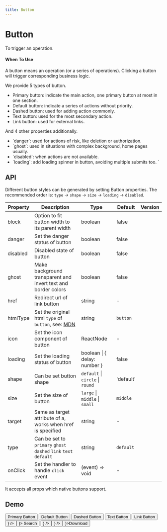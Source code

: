 ```yaml
---
title: Button
---
```


# Button

To trigger an operation.

#### When To Use

A button means an operation (or a series of operations). Clicking a button will trigger corresponding business logic.

We provide 5 types of button.

- Primary button: indicate the main action, one primary button at most in one section.
- Default button: indicate a series of actions without priority.
- Dashed button: used for adding action commonly.
- Text button: used for the most secondary action.
- Link button: used for external links.

And 4 other properties additionally.

- \`danger\`: used for actions of risk, like deletion or authorization.
- \`ghost\`: used in situations with complex background, home pages usually.
- \`disabled\`: when actions are not available.
- \`loading\`: add loading spinner in button, avoiding multiple submits too.
  `

## API

Different button styles can be generated by setting Button properties. The recommended order is: `type` -> `shape` -> `size` -> `loading` -> `disabled`.

| Property | Description                                                                                                                      | Type                             | Default   | Version |
| -------- | -------------------------------------------------------------------------------------------------------------------------------- | -------------------------------- | --------- | ------- |
| block    | Option to fit button width to its parent width                                                                                   | boolean                          | false     |         |
| danger   | Set the danger status of button                                                                                                  | boolean                          | false     |         |
| disabled | Disabled state of button                                                                                                         | boolean                          | false     |         |
| ghost    | Make background transparent and invert text and border colors                                                                    | boolean                          | false     |         |
| href     | Redirect url of link button                                                                                                      | string                           | -         |         |
| htmlType | Set the original html `type` of `button`, see: [MDN](https://developer.mozilla.org/en-US/docs/Web/HTML/Element/button#attr-type) | string                           | `button`  |         |
| icon     | Set the icon component of button                                                                                                 | ReactNode                        | -         |         |
| loading  | Set the loading status of button                                                                                                 | boolean \| { delay: number }     | false     |         |
| shape    | Can be set button shape                                                                                                          | `default` \| `circle` \| `round` | 'default' |         |
| size     | Set the size of button                                                                                                           | `large` \| `middle` \| `small`   | `middle`  |         |
| target   | Same as target attribute of a, works when href is specified                                                                      | string                           | -         |         |
| type     | Can be set to `primary` `ghost` `dashed` `link` `text` `default`                                                                 | string                           | `default` |         |
| onClick  | Set the handler to handle `click` event                                                                                          | (event) => void                  | -         |         |

It accepts all props which native buttons support.

## Demo


<Space>
  <Button type="primary">Primary Button</Button>
  <Button>Default Button</Button>
  <Button type="dashed">Dashed Button</Button>
  <Button type="text">Text Button</Button>
  <Button type="link">Link Button</Button>
</Space>

<Space>
  <Button type="primary" shape="circle" icon={<Search />} />
  <Button type="primary" icon={<Search />}>
    Search
  </Button>
  <Button icon={<Download />} />
  <Button shape="circle" icon={<Download />} />
  <Button icon={<Download />}>Download</Button>
</Space>
